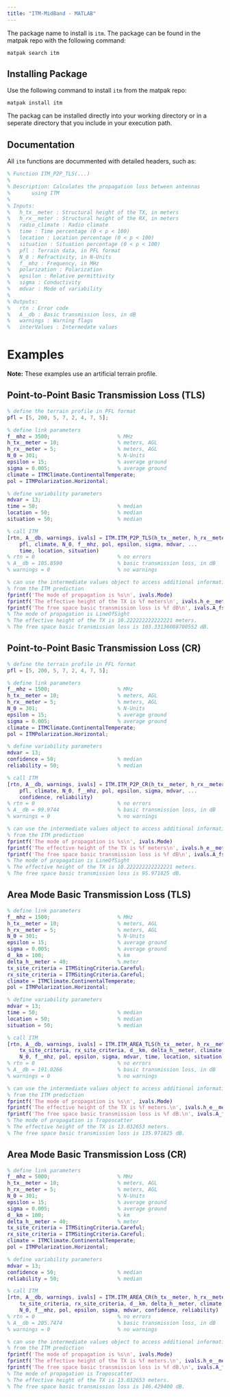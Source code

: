 ```yaml
---
title: "ITM-MidBand - MATLAB"
---
```



The package name to install is `itm`.  The package can be found in the matpak repo with the following command:

```
matpak search itm
```

## Installing Package

Use the following command to install `itm` from the matpak repo:

```
matpak install itm
```

The packag can be installed directly into your working directory or in a seperate directory that you include in your execution path.

## Documentation

All `itm` functions are docummented with detailed headers, such as:

```matlab
% Function ITM_P2P_TLS(...)
%
% Description: Calculates the propagation loss between antennas
%       using ITM
%
% Inputs:
%   h_tx__meter : Structural height of the TX, in meters
%   h_rx__meter : Structural height of the RX, in meters
%   radio_climate : Radio climate
%   time : Time percentage (0 < p < 100)
%   location : Location percentage (0 < p < 100)
%   situation : Situation percentage (0 < p < 100)
%   pfl : Terrain data, in PFL format
%   N_0 : Refractivity, in N-Units
%   f__mhz : Frequency, in MHz
%   polarization : Polarization
%   epsilon : Relative permittivity
%   sigma : Conductivity
%   mdvar : Mode of variability
%
% Outputs:
%   rtn : Error code
%   A__db : Basic transmission loss, in dB
%   warnings : Warning flags
%   interValues : Intermedate values
```

# Examples

**Note:** These examples use an artificial terrain profile.

## Point-to-Point Basic Transmission Loss (TLS)

```matlab
% define the terrain profile in PFL format
pfl = [5, 200, 5, 7, 2, 4, 7, 5];

% define link parameters
f__mhz = 3500;                      % MHz
h_tx__meter = 10;                   % meters, AGL
h_rx__meter = 5;                    % meters, AGL
N_0 = 301;                          % N-Units
epsilon = 15;                       % average ground
sigma = 0.005;                      % average ground
climate = ITMClimate.ContinentalTemperate;
pol = ITMPolarization.Horizontal;

% define variability parameters
mdvar = 13;
time = 50;                          % median
location = 50;                      % median
situation = 50;                     % median

% call ITM
[rtn, A__db, warnings, ivals] = ITM.ITM_P2P_TLS(h_tx__meter, h_rx__meter, ...
    pfl, climate, N_0, f__mhz, pol, epsilon, sigma, mdvar, ...
    time, location, situation)
% rtn = 0                           % no errors
% A__db = 105.8590                  % basic transmission loss, in dB
% warnings = 0                      % no warnings

% can use the intermediate values object to access additional information
% from the ITM prediction
fprintf('The mode of propagation is %s\n', ivals.Mode)
fprintf('The effective height of the TX is %f meters\n', ivals.h_e__meter(1))
fprintf('The free space basic transmission loss is %f dB\n', ivals.A_fs__db)
% The mode of propagation is LineOfSight
% The effective height of the TX is 10.222222222222221 meters.
% The free space basic transmission loss is 103.33136088700552 dB.
```

## Point-to-Point Basic Transmission Loss (CR)

```matlab
% define the terrain profile in PFL format
pfl = [5, 200, 5, 7, 2, 4, 7, 5];

% define link parameters
f__mhz = 1500;                      % MHz
h_tx__meter = 10;                   % meters, AGL
h_rx__meter = 5;                    % meters, AGL
N_0 = 301;                          % N-Units
epsilon = 15;                       % average ground
sigma = 0.005;                      % average ground
climate = ITMClimate.ContinentalTemperate;
pol = ITMPolarization.Horizontal;

% define variability parameters
mdvar = 13;
confidence = 50;                    % median
reliability = 50;                   % median

% call ITM
[rtn, A__db, warnings, ivals] = ITM.ITM_P2P_CR(h_tx__meter, h_rx__meter, ...
    pfl, climate, N_0, f__mhz, pol, epsilon, sigma, mdvar, ...
    confidence, reliability)
% rtn = 0                           % no errors
% A__db = 99.9744                   % basic transmission loss, in dB
% warnings = 0                      % no warnings

% can use the intermediate values object to access additional information
% from the ITM prediction
fprintf('The mode of propagation is %s\n', ivals.Mode)
fprintf('The effective height of the TX is %f meters\n', ivals.h_e__meter(1))
fprintf('The free space basic transmission loss is %f dB\n', ivals.A_fs__db)
% The mode of propagation is LineOfSight
% The effective height of the TX is 10.222222222222221 meters.
% The free space basic transmission loss is 95.971825 dB.
```

## Area Mode Basic Transmission Loss (TLS)

```matlab
% define link parameters
f__mhz = 1500;                      % MHz
h_tx__meter = 10;                   % meters, AGL
h_rx__meter = 5;                    % meters, AGL
N_0 = 301;                          % N-Units
epsilon = 15;                       % average ground
sigma = 0.005;                      % average ground
d__km = 100;                        % km
delta_h__meter = 40;                % meter
tx_site_criteria = ITMSitingCriteria.Careful;
rx_site_criteria = ITMSitingCriteria.Careful;
climate = ITMClimate.ContinentalTemperate;
pol = ITMPolarization.Horizontal;

% define variability parameters
mdvar = 13;
time = 50;                          % median
location = 50;                      % median
situation = 50;                     % median

% call ITM
[rtn, A__db, warnings, ivals] = ITM.ITM_AREA_TLS(h_tx__meter, h_rx__meter, ... 
    tx_site_criteria, rx_site_criteria, d__km, delta_h__meter, climate, ...
    N_0, f__mhz, pol, epsilon, sigma, mdvar, time, location, situation)
% rtn = 0                           % no errors
% A__db = 191.0266                  % basic transmission loss, in dB
% warnings = 0                      % no warnings

% can use the intermediate values object to access additional information
% from the ITM prediction
fprintf('The mode of propagation is %s\n', ivals.Mode)
fprintf('The effective height of the TX is %f meters.\n', ivals.h_e__meter(1))
fprintf('The free space basic transmission loss is %f dB.\n', ivals.A_fs__db)
% The mode of propagation is Troposcatter
% The effective height of the TX is 13.032653 meters.
% The free space basic transmission loss is 135.971825 dB.
```

## Area Mode Basic Transmission Loss (CR)

```matlab
% define link parameters
f__mhz = 5000;                      % MHz
h_tx__meter = 10;                   % meters, AGL
h_rx__meter = 5;                    % meters, AGL
N_0 = 301;                          % N-Units
epsilon = 15;                       % average ground
sigma = 0.005;                      % average ground
d__km = 100;                        % km
delta_h__meter = 40;                % meter
tx_site_criteria = ITMSitingCriteria.Careful;
rx_site_criteria = ITMSitingCriteria.Careful;
climate = ITMClimate.ContinentalTemperate;
pol = ITMPolarization.Horizontal;

% define variability parameters
mdvar = 13;
confidence = 50;                    % median
reliability = 50;                   % median

% call ITM
[rtn, A__db, warnings, ivals] = ITM.ITM_AREA_CR(h_tx__meter, h_rx__meter, ... 
    tx_site_criteria, rx_site_criteria, d__km, delta_h__meter, climate, ...
    N_0, f__mhz, pol, epsilon, sigma, mdvar, confidence, reliability)
% rtn = 0                           % no errors
% A__db = 205.7474                  % basic transmission loss, in dB
% warnings = 0                      % no warnings

% can use the intermediate values object to access additional information
% from the ITM prediction
fprintf('The mode of propagation is %s\n', ivals.Mode)
fprintf('The effective height of the TX is %f meters.\n', ivals.h_e__meter(1))
fprintf('The free space basic transmission loss is %f dB.\n', ivals.A_fs__db)
% The mode of propagation is Troposcatter
% The effective height of the TX is 13.032653 meters.
% The free space basic transmission loss is 146.429400 dB.
```